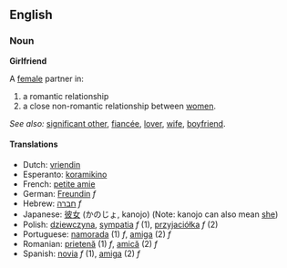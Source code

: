 == English ==

=== Noun ===

'''Girlfriend'''

A [[female]] partner in:
# a romantic relationship
# a close non-romantic relationship between [[women]].

''See also:'' [[significant other]], [[fiancée]], [[lover]], [[wife]], [[boyfriend]].

==== Translations ====
*Dutch: [[vriendin]]
*Esperanto: [[koramikino]]
*French: [[petite amie]]
*German: [[Freundin]] ''f''
*Hebrew: [[חברה]] ''f''
*Japanese: [[彼女]] (かのじょ, kanojo) (Note: kanojo can also mean [[she]])
*Polish: [[dziewczyna]], [[sympatia]] ''f'' (1), [[przyjaciółka]] ''f'' (2)
*Portuguese: [[namorada]] (1) ''f'', [[amiga]] (2) ''f''
*Romanian: [[prietenă]] (1) ''f'', [[amică]] (2) ''f''
*Spanish: [[novia]] ''f'' (1), [[amiga]] (2) ''f''